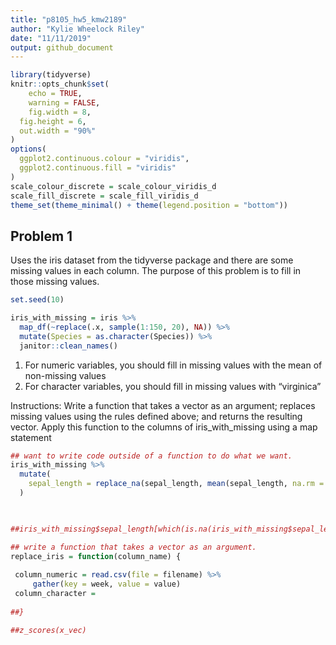 ```yaml
---
title: "p8105_hw5_kmw2189"
author: "Kylie Wheelock Riley"
date: "11/11/2019"
output: github_document
---
```


```r
library(tidyverse)
knitr::opts_chunk$set(
	echo = TRUE,
	warning = FALSE,
	fig.width = 8, 
  fig.height = 6,
  out.width = "90%"
)
options(
  ggplot2.continuous.colour = "viridis",
  ggplot2.continuous.fill = "viridis"
)
scale_colour_discrete = scale_colour_viridis_d
scale_fill_discrete = scale_fill_viridis_d
theme_set(theme_minimal() + theme(legend.position = "bottom"))

```

## Problem 1

Uses the iris dataset from the tidyverse package and there are some missing values in each column. The purpose of this problem is to fill in those missing values.

```r
set.seed(10)

iris_with_missing = iris %>% 
  map_df(~replace(.x, sample(1:150, 20), NA)) %>%
  mutate(Species = as.character(Species)) %>% 
  janitor::clean_names()
```

1) For numeric variables, you should fill in missing values with the mean of non-missing values
2) For character variables, you should fill in missing values with "virginica"

Instructions:
Write a function that takes a vector as an argument; 
replaces missing values using the rules defined above; 
and returns the resulting vector. 
Apply this function to the columns of iris_with_missing using a map statement
```r
## want to write code outside of a function to do what we want. 
iris_with_missing %>% 
  mutate(
    sepal_length = replace_na(sepal_length, mean(sepal_length, na.rm = TRUE))
  )

  

##iris_with_missing$sepal_length[which(is.na(iris_with_missing$sepal_length))] = mean(iris_with_missing$sepal_length, na.rm = TRUE)
```

```r

## write a function that takes a vector as an argument. 
replace_iris = function(column_name) {
  
 column_numeric = read.csv(file = filename) %>% 
     gather(key = week, value = value)
 column_character = 
  
##}

##z_scores(x_vec)
```

